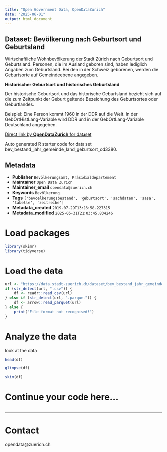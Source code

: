 ```yaml
---
title: "Open Government Data, OpenDataZurich"
date: "2025-06-01"
output: html_document
---
```


## Dataset: Bevölkerung nach Geburtsort und Geburtsland

Wirtschaftliche Wohnbevölkerung der Stadt Zürich nach Geburtsort und Geburtsland. Personen, die im Ausland geboren sind, haben lediglich Angaben zum Geburtsland. Bei den in der Schweiz geborenen, werden die Geburtsorte auf Gemeindeebene angegeben.
 

**Historischer Geburtsort und historisches Geburtsland**

Der historische Geburtsort und das historische Geburtsland bezieht sich auf die zum Zeitpunkt der Geburt geltende Bezeichung des Geburtsortes oder Geburtlandes.

Beispiel: Eine Person kommt 1960 in der DDR auf die Welt. In der GebOrtHistLang-Variable wird DDR und in der GebOrtLang-Variable Deutschland angegeben.
 

[]()



[Direct link by **OpenDataZurich** for dataset](https://data.stadt-zuerich.ch/dataset/bev_bestand_jahr_gemeinde_land_geburtsort_od3380)

Auto generated R starter code for data set bev_bestand_jahr_gemeinde_land_geburtsort_od3380.

## Metadata

- **Publisher** `Bevölkerungsamt, Präsidialdepartement`
- **Maintainer** `Open Data Zürich`
- **Maintainer_email** `opendata@zuerich.ch`
- **Keywords** `Bevölk­erung`
- **Tags** `['bevoelkerungsbestand', 'geburtsort', 'sachdaten', 'sasa', 'tabelle', 'zeitreihe']`
- **Metadata_created** `2019-07-29T13:26:58.227315`
- **Metadata_modified** `2025-05-31T21:03:45.834246`


# Load packages

```r
library(skimr)
library(tidyverse)
```

# Load the data

```r
url <- "https://data.stadt-zuerich.ch/dataset/bev_bestand_jahr_gemeinde_land_geburtsort_od3380/download/BEV338OD3380_2018.csv"
if (str_detect(url, ".csv")) {
    df <- readr::read_csv(url)
} else if (str_detect(url, ".parquet")) {
    df <- arrow::read_parquet(url)
} else {
    print("File format not recognised!")
}
```

# Analyze the data

look at the data
```r
head(df)
```

```r
glimpse(df)
```

```r
skim(df)
```

# Continue your code here...

```r

```

------------------------------------------------------------------------

# Contact

opendata@zuerich.ch
